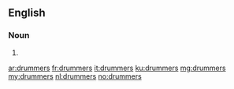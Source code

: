 ==English==

===Noun===
{{head|en|plural}}

# {{plural of|drummer|lang=en|nocat=1}}

[[ar:drummers]]
[[fr:drummers]]
[[it:drummers]]
[[ku:drummers]]
[[mg:drummers]]
[[my:drummers]]
[[nl:drummers]]
[[no:drummers]]